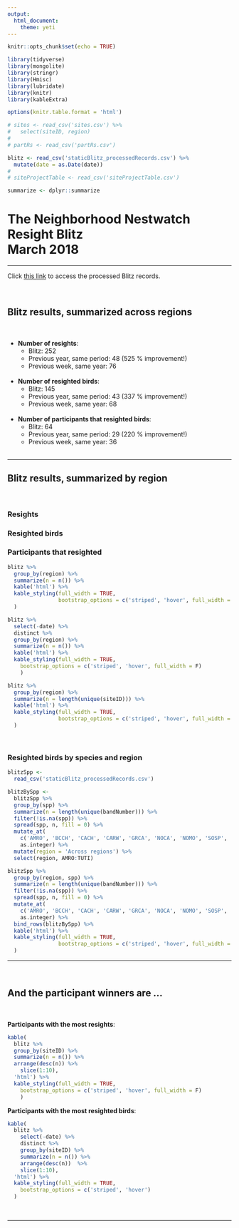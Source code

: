 ```yaml
---
output:
  html_document:
    theme: yeti
---
```


```r
knitr::opts_chunk$set(echo = TRUE)

library(tidyverse)
library(mongolite)
library(stringr)
library(Hmisc)
library(lubridate)
library(knitr)
library(kableExtra)

options(knitr.table.format = 'html')

# sites <- read_csv('sites.csv') %>%
#   select(siteID, region)
# 
# partRs <- read_csv('partRs.csv')

blitz <- read_csv('staticBlitz_processedRecords.csv') %>%
  mutate(date = as.Date(date))
# 
# siteProjectTable <- read_csv('siteProjectTable.csv')

summarize <- dplyr::summarize

```

<h1>The Neighborhood Nestwatch Resight Blitz<br> March 2018</h1>
<hr>

<p>Click <a href="https://raw.githubusercontent.com/bsevansunc/openData/master/staticBlitz_processedRecords.csv" target="_blank" download="blitz_processedRecords.csv">this link</a> to access the processed Blitz records.</p>

<!-- <br> -->
<!-- <a href="staticBlitz_processedRecords.csv" target="_blank">this link</a> -->
<br>
<h2>Blitz results, summarized across regions</h2>
<br>
<ul>
<li><b>Number of resights</b>:
<ul>
<li>Blitz: 252</li>
<li>Previous year, same period: 48 (525 % improvement!)</li>
<li>Previous week, same year: 76</li>
</ul>
</li>
<br>
<li><b>Number of resighted birds</b>:
<ul>
<li>Blitz: 145</li>
<li>Previous year, same period: 43 (337 % improvement!)</li>
<li>Previous week, same year: 68</li>
</ul>
</li>
<br>
<li><b>Number of participants that resighted birds</b>:
<ul>
<li>Blitz: 64</li>
<li>Previous year, same period: 29 (220 % improvement!)</li>
<li>Previous week, same year: 36</li>
</ul>
</li>
<br>
</ul>
<hr>
<h2>Blitz results, summarized by region</h2>
<br>
<div class = "row">
<div class = "col-sm-3 col-sm-offset-0">
<h3>Resights</h3>
</div>
<div class = "col-sm-1"></div>
<div class = "col-sm-3">
<h3>Resighted birds</h3>
</div>
<div class = "col-sm-1"></div>
<div class = "col-sm-4">
<h3>Participants that resighted</h3>
</div>
</div>


<div class = "row">
<div class = "col-sm-3 col-sm-offset-0">
```r
blitz %>%
  group_by(region) %>%
  summarize(n = n()) %>%
  kable('html') %>%
  kable_styling(full_width = TRUE,
                bootstrap_options = c('striped', 'hover', full_width = F)
  )
```
</div>
<div class = "col-sm-1"></div>
<div class = "col-sm-3">
```r
blitz %>%
  select(-date) %>%
  distinct %>%
  group_by(region) %>%
  summarize(n = n()) %>%
  kable('html') %>%
  kable_styling(full_width = TRUE,
    bootstrap_options = c('striped', 'hover', full_width = F)
    )
```
</div>
<div class = "col-sm-1"></div>
<div class = "col-sm-3">
```r
blitz %>%
  group_by(region) %>%
  summarize(n = length(unique(siteID))) %>%
  kable('html') %>%
  kable_styling(full_width = TRUE,
                bootstrap_options = c('striped', 'hover', full_width = F)
  )
```
</div>
<div class = "col-sm-1"></div>
</div>
<br>
<div class = "row">
<div class = "col-sm-12">
<h3>Resighted birds by species and region</h3>
```r

blitzSpp <-
  read_csv('staticBlitz_processedRecords.csv')

blitzBySpp <-
  blitzSpp %>%
  group_by(spp) %>%
  summarize(n = length(unique(bandNumber))) %>%
  filter(!is.na(spp)) %>%
  spread(spp, n, fill = 0) %>%
  mutate_at(
    c('AMRO', 'BCCH', 'CACH', 'CARW', 'GRCA', 'NOCA', 'NOMO', 'SOSP', 'TUTI'),
    as.integer) %>%
  mutate(region = 'Across regions') %>%
  select(region, AMRO:TUTI)

blitzSpp %>% 
  group_by(region, spp) %>%
  summarize(n = length(unique(bandNumber))) %>%
  filter(!is.na(spp)) %>%
  spread(spp, n, fill = 0) %>%
  mutate_at(
    c('AMRO', 'BCCH', 'CACH', 'CARW', 'GRCA', 'NOCA', 'NOMO', 'SOSP', 'TUTI'),
    as.integer) %>%
  bind_rows(blitzBySpp) %>%
  kable('html') %>%
  kable_styling(full_width = TRUE,
                bootstrap_options = c('striped', 'hover', full_width = F)
  )
```
</div>
</div>

<hr>
<br>
<h2>And the participant winners are ...</h2>
<br>
<div class = "row">
<div class = "col-sm-5">
<p><b>Participants with the most resights</b>:</p>
```r
kable(
  blitz %>%
  group_by(siteID) %>%
  summarize(n = n()) %>%
  arrange(desc(n)) %>%
    slice(1:10),
  'html') %>%
  kable_styling(full_width = TRUE,
    bootstrap_options = c('striped', 'hover', full_width = F)
    )
```
</div>
<div class = "col-sm-2"></div>

<div class = "col-sm-5">
<p><b>Participants with the most resighted birds</b>:</p>
```r
kable(
  blitz %>%
    select(-date) %>%
    distinct %>%
    group_by(siteID) %>%
    summarize(n = n()) %>%
    arrange(desc(n))  %>%
    slice(1:10),
  'html') %>%
  kable_styling(full_width = TRUE,
    bootstrap_options = c('striped', 'hover')
  )
```
</div>
</div>
<br>
<hr>

<!-- <br> -->
<!-- ```{r echo = FALSE} -->
<!-- blitz %>% -->
<!--   arrange(region, siteID, spp) %>% -->
<!--   kable('html') %>% -->
<!--   kable_styling(full_width = TRUE, -->
<!--                 bootstrap_options = c('striped', 'hover') -->
<!--   ) -->
<!-- ``` -->



